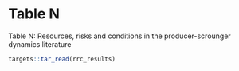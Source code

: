 # Table N

Table N: Resources, risks and conditions in the producer-scrounger dynamics literature

```r
targets::tar_read(rrc_results)
```

